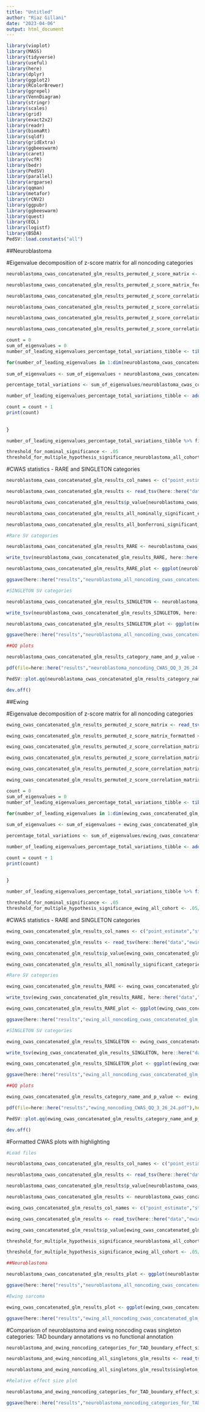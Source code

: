 ```yaml
---
title: "Untitled"
author: "Riaz Gillani"
date: "2023-04-06"
output: html_document
---
```


```r

library(vioplot)
library(MASS)
library(tidyverse)
library(useful)
library(here)
library(dplyr)
library(ggplot2)
library(RColorBrewer)
library(ggrepel)
library(VennDiagram)
library(stringr)
library(scales)
library(grid)
library(exact2x2)
library(readr)
library(biomaRt)
library(sqldf)
library(gridExtra)
library(ggbeeswarm)
library(caret)
library(vcfR)
library(bedr)
library(PedSV)
library(parallel)
library(argparse)
library(qqman)
library(metafor)
library(rCNV2)
library(ggpubr)
library(ggbeeswarm)
library(quest)
library(EQL)
library(logistf)
library(BSDA)
PedSV::load.constants("all")

```

##Neuroblastoma

#Eigenvalue decomposition of z-score matrix for all noncoding categories
```r

neuroblastoma_cwas_concatenated_glm_results_permuted_z_score_matrix <- read_tsv(here::here("data","neuroblastoma_all_noncoding_cwas_concatenated_glm_results_permuted_z_score_matrix_12_26_23.txt"), col_names = FALSE) %>% column_to_rownames("X1") %>% remove_missing()

neuroblastoma_cwas_concatenated_glm_results_permuted_z_score_matrix_formatted <- neuroblastoma_cwas_concatenated_glm_results_permuted_z_score_matrix %>% as.matrix() %>% t()

neuroblastoma_cwas_concatenated_glm_results_permuted_z_score_correlation_matrix <- cor(neuroblastoma_cwas_concatenated_glm_results_permuted_z_score_matrix_formatted)

neuroblastoma_cwas_concatenated_glm_results_permuted_z_score_correlation_matrix_ev <- eigen(neuroblastoma_cwas_concatenated_glm_results_permuted_z_score_correlation_matrix)

neuroblastoma_cwas_concatenated_glm_results_permuted_z_score_correlation_matrix_eigenvalues_sorted <- neuroblastoma_cwas_concatenated_glm_results_permuted_z_score_correlation_matrix_ev$values %>% sort(decreasing = TRUE)

neuroblastoma_cwas_concatenated_glm_results_permuted_z_score_correlation_matrix_eigenvalues_sum <- neuroblastoma_cwas_concatenated_glm_results_permuted_z_score_correlation_matrix_ev$values %>% sum()

count = 0
sum_of_eigenvalues = 0
number_of_leading_eigenvalues_percentage_total_variations_tibble <- tibble(number_of_leading_eigenvalues = NA, percentage_total_variations = NA)

for(number_of_leading_eigenvalues in 1:dim(neuroblastoma_cwas_concatenated_glm_results_permuted_z_score_matrix_formatted)[2]){
  
sum_of_eigenvalues <- sum_of_eigenvalues + neuroblastoma_cwas_concatenated_glm_results_permuted_z_score_correlation_matrix_eigenvalues_sorted[number_of_leading_eigenvalues]

percentage_total_variations <- sum_of_eigenvalues/neuroblastoma_cwas_concatenated_glm_results_permuted_z_score_correlation_matrix_eigenvalues_sum

number_of_leading_eigenvalues_percentage_total_variations_tibble <- add_row(number_of_leading_eigenvalues_percentage_total_variations_tibble, number_of_leading_eigenvalues = number_of_leading_eigenvalues, percentage_total_variations = percentage_total_variations)

count = count + 1
print(count)
    
  
}

number_of_leading_eigenvalues_percentage_total_variations_tibble %>% filter(percentage_total_variations <= 0.99)

threshold_for_nominal_significance <- .05
threshold_for_multiple_hypothesis_significance_neuroblastoma_all_cohort <- .05/940

```

#CWAS statistics - RARE and SINGLETON categories
```r

neuroblastoma_cwas_concatenated_glm_results_col_names <- c("point_estimate","std_error","z_score","p_value","SV_counts_cases","SV_counts_cases_max","number_of_cases_with_zero_SVs","total_cases","SV_counts_controls","SV_counts_controls_max","number_of_controls_with_zero_SVs","total_controls","number_of_unique_SVs","category_name")

neuroblastoma_cwas_concatenated_glm_results <- read_tsv(here::here("data","neuroblastoma_all_noncoding_cwas_concatenated_glm_results_12_26_23.adjusted.txt"), col_names = neuroblastoma_cwas_concatenated_glm_results_col_names) %>% mutate(sv_type = str_split_fixed(category_name,"\\.",6)[,1], frequency = str_split_fixed(category_name,"\\.",6)[,2], mean_SVs_per_case = SV_counts_cases/total_cases, mean_SVs_per_control = SV_counts_controls/total_controls, mean_SVs_total = ((SV_counts_cases + SV_counts_controls)/ (total_cases + total_controls)))

neuroblastoma_cwas_concatenated_glm_results$p_value[neuroblastoma_cwas_concatenated_glm_results$p_value == 0] <- 1E-17

neuroblastoma_cwas_concatenated_glm_results_all_nominally_significant_categories <- neuroblastoma_cwas_concatenated_glm_results %>% filter(p_value < .05) %>% dplyr::select(category_name) %>% unlist() %>% unname()

neuroblastoma_cwas_concatenated_glm_results_all_bonferroni_significant_categories <- neuroblastoma_cwas_concatenated_glm_results %>% filter(p_value < .05/940) %>% dplyr::select(category_name) %>% unlist() %>% unname()

#Rare SV categories

neuroblastoma_cwas_concatenated_glm_results_RARE <- neuroblastoma_cwas_concatenated_glm_results[neuroblastoma_cwas_concatenated_glm_results$frequency == "RARE",] %>% mutate(negative_log10_p_value = -log10(p_value))

write_tsv(neuroblastoma_cwas_concatenated_glm_results_RARE, here::here("data","neuroblastoma_all_noncoding_cwas_concatenated_glm_results_RARE_12_26_23.txt"))

neuroblastoma_cwas_concatenated_glm_results_RARE_plot <- ggplot(neuroblastoma_cwas_concatenated_glm_results_RARE, aes(x = point_estimate, y = negative_log10_p_value)) + geom_point(color = "Dark blue", alpha = 0.3) + geom_hline(yintercept = -log10(threshold_for_multiple_hypothesis_significance_neuroblastoma_all_cohort), linetype = 2) + theme_bw() + theme(panel.border = element_blank(), panel.grid.major = element_blank(), panel.grid.minor = element_blank(), axis.line = element_line(colour = "black"), axis.ticks.x=element_blank(),  axis.ticks.y=element_blank(), axis.text.y = element_text(size = 16, color = "black"), axis.text.x = element_text(size = 16, color = "black"), axis.title = element_text(size = 16, color = "black"), title = element_text(size = 16, color = "black"), legend.position="none") + labs(title = "noncoding category-wide association testing\nin neuroblastoma germline samples vs controls:\nRare Variants", x = expression(ln(Odds~Ratio)), y = expression(-log[10](p~value))) + xlim(-3,3)

ggsave(here::here("results","neuroblastoma_all_noncoding_cwas_concatenated_glm_results_RARE_plot_12_26_23.png"),neuroblastoma_cwas_concatenated_glm_results_RARE_plot)

#SINGLETON SV categories

neuroblastoma_cwas_concatenated_glm_results_SINGLETON <- neuroblastoma_cwas_concatenated_glm_results[neuroblastoma_cwas_concatenated_glm_results$frequency == "SINGLETON",] %>% mutate(negative_log10_p_value = -log10(p_value))

write_tsv(neuroblastoma_cwas_concatenated_glm_results_SINGLETON, here::here("data","neuroblastoma_all_noncoding_cwas_concatenated_glm_results_SINGLETON_12_26_23.txt"))

neuroblastoma_cwas_concatenated_glm_results_SINGLETON_plot <- ggplot(neuroblastoma_cwas_concatenated_glm_results_SINGLETON, aes(x = point_estimate, y = negative_log10_p_value)) + geom_point(color = "Dark blue", alpha = 0.3) + geom_hline(yintercept = -log10(threshold_for_multiple_hypothesis_significance_neuroblastoma_all_cohort), linetype = 2) + theme_bw() + theme(panel.border = element_blank(), panel.grid.major = element_blank(), panel.grid.minor = element_blank(), axis.line = element_line(colour = "black"), axis.ticks.x=element_blank(),  axis.ticks.y=element_blank(), axis.text.y = element_text(size = 16, color = "black"), axis.text.x = element_text(size = 16, color = "black"), axis.title = element_text(size = 16, color = "black"), title = element_text(size = 16, color = "black"), legend.position="none") + labs(title = "noncoding category-wide association testing\nin neuroblastoma germline samples vs controls:\nSINGLETON Variants", x = expression(ln(Odds~Ratio)), y = expression(-log[10](p~value))) + xlim(-3,3)

ggsave(here::here("results","neuroblastoma_all_noncoding_cwas_concatenated_glm_results_SINGLETON_plot_12_26_23.png"),neuroblastoma_cwas_concatenated_glm_results_SINGLETON_plot)

##QQ plots

neuroblastoma_cwas_concatenated_glm_results_category_name_and_p_value <- neuroblastoma_cwas_concatenated_glm_results[,c("category_name","p_value")] %>% dplyr::rename(p = p_value)

pdf(file=here::here("results","neuroblastoma_noncoding_CWAS_QQ_3_26_24.pdf"),height=2, width=2)

PedSV::plot.qq(neuroblastoma_cwas_concatenated_glm_results_category_name_and_p_value$p, cutoff = threshold_for_multiple_hypothesis_significance_neuroblastoma_all_cohort, fdr.cutoff = threshold_for_multiple_hypothesis_significance_neuroblastoma_all_cohort, pt.color = "#9D4DAD")

dev.off()

```

##Ewing

#Eigenvalue decomposition of z-score matrix for all noncoding categories
```r

ewing_cwas_concatenated_glm_results_permuted_z_score_matrix <- read_tsv(here::here("data","ewing_all_noncoding_cwas_concatenated_glm_results_permuted_z_score_matrix_12_26_23.txt"), col_names = FALSE) %>% column_to_rownames("X1") %>% remove_missing()

ewing_cwas_concatenated_glm_results_permuted_z_score_matrix_formatted <- ewing_cwas_concatenated_glm_results_permuted_z_score_matrix %>% as.matrix() %>% t()

ewing_cwas_concatenated_glm_results_permuted_z_score_correlation_matrix <- cor(ewing_cwas_concatenated_glm_results_permuted_z_score_matrix_formatted)

ewing_cwas_concatenated_glm_results_permuted_z_score_correlation_matrix_ev <- eigen(ewing_cwas_concatenated_glm_results_permuted_z_score_correlation_matrix)

ewing_cwas_concatenated_glm_results_permuted_z_score_correlation_matrix_eigenvalues_sorted <- ewing_cwas_concatenated_glm_results_permuted_z_score_correlation_matrix_ev$values %>% sort(decreasing = TRUE)

ewing_cwas_concatenated_glm_results_permuted_z_score_correlation_matrix_eigenvalues_sum <- ewing_cwas_concatenated_glm_results_permuted_z_score_correlation_matrix_ev$values %>% sum()

count = 0
sum_of_eigenvalues = 0
number_of_leading_eigenvalues_percentage_total_variations_tibble <- tibble(number_of_leading_eigenvalues = NA, percentage_total_variations = NA)

for(number_of_leading_eigenvalues in 1:dim(ewing_cwas_concatenated_glm_results_permuted_z_score_matrix_formatted)[2]){
  
sum_of_eigenvalues <- sum_of_eigenvalues + ewing_cwas_concatenated_glm_results_permuted_z_score_correlation_matrix_eigenvalues_sorted[number_of_leading_eigenvalues]

percentage_total_variations <- sum_of_eigenvalues/ewing_cwas_concatenated_glm_results_permuted_z_score_correlation_matrix_eigenvalues_sum

number_of_leading_eigenvalues_percentage_total_variations_tibble <- add_row(number_of_leading_eigenvalues_percentage_total_variations_tibble, number_of_leading_eigenvalues = number_of_leading_eigenvalues, percentage_total_variations = percentage_total_variations)

count = count + 1
print(count)
    
  
}

number_of_leading_eigenvalues_percentage_total_variations_tibble %>% filter(percentage_total_variations <= 0.99)

threshold_for_nominal_significance <- .05
threshold_for_multiple_hypothesis_significance_ewing_all_cohort <- .05/916

```

#CWAS statistics - RARE and SINGLETON categories
```r

ewing_cwas_concatenated_glm_results_col_names <- c("point_estimate","std_error","z_score","p_value","SV_counts_cases","SV_counts_cases_max","number_of_cases_with_zero_SVs","total_cases","SV_counts_controls","SV_counts_controls_max","number_of_controls_with_zero_SVs","total_controls","number_of_unique_SVs","category_name")

ewing_cwas_concatenated_glm_results <- read_tsv(here::here("data","ewing_all_noncoding_cwas_concatenated_glm_results_12_26_23.adjusted.txt"), col_names = ewing_cwas_concatenated_glm_results_col_names) %>% mutate(sv_type = str_split_fixed(category_name,"\\.",6)[,1], frequency = str_split_fixed(category_name,"\\.",6)[,2], mean_SVs_per_case = SV_counts_cases/total_cases, mean_SVs_per_control = SV_counts_controls/total_controls, mean_SVs_total = ((SV_counts_cases + SV_counts_controls)/ (total_cases + total_controls)))

ewing_cwas_concatenated_glm_results$p_value[ewing_cwas_concatenated_glm_results$p_value == 0] <- 1E-17

ewing_cwas_concatenated_glm_results_all_nominally_significant_categories <- ewing_cwas_concatenated_glm_results %>% filter(p_value < .05) %>% dplyr::select(category_name) %>% unlist() %>% unname()

#Rare SV categories

ewing_cwas_concatenated_glm_results_RARE <- ewing_cwas_concatenated_glm_results[ewing_cwas_concatenated_glm_results$frequency == "RARE",] %>% mutate(negative_log10_p_value = -log10(p_value))

write_tsv(ewing_cwas_concatenated_glm_results_RARE, here::here("data","ewing_all_noncoding_cwas_concatenated_glm_results_RARE_12_26_23.txt"))

ewing_cwas_concatenated_glm_results_RARE_plot <- ggplot(ewing_cwas_concatenated_glm_results_RARE, aes(x = point_estimate, y = negative_log10_p_value)) + geom_point(color = "Dark blue", alpha = 0.3) + geom_hline(yintercept = -log10(threshold_for_multiple_hypothesis_significance_ewing_all_cohort), linetype = 2) + theme_bw() + theme(panel.border = element_blank(), panel.grid.major = element_blank(), panel.grid.minor = element_blank(), axis.line = element_line(colour = "black"), axis.ticks.x=element_blank(),  axis.ticks.y=element_blank(), axis.text.y = element_text(size = 16, color = "black"), axis.text.x = element_text(size = 16, color = "black"), axis.title = element_text(size = 16, color = "black"), title = element_text(size = 16, color = "black"), legend.position="none") + labs(title = "noncoding category-wide association testing\nin ewing germline samples vs controls:\nRare Variants", x = expression(ln(Odds~Ratio)), y = expression(-log[10](p~value))) + xlim(-3,3)

ggsave(here::here("results","ewing_all_noncoding_cwas_concatenated_glm_results_RARE_plot_12_26_23.png"),ewing_cwas_concatenated_glm_results_RARE_plot)

#SINGLETON SV categories

ewing_cwas_concatenated_glm_results_SINGLETON <- ewing_cwas_concatenated_glm_results[ewing_cwas_concatenated_glm_results$frequency == "SINGLETON",] %>% mutate(negative_log10_p_value = -log10(p_value))

write_tsv(ewing_cwas_concatenated_glm_results_SINGLETON, here::here("data","ewing_all_noncoding_cwas_concatenated_glm_results_SINGLETON_12_26_23.txt"))

ewing_cwas_concatenated_glm_results_SINGLETON_plot <- ggplot(ewing_cwas_concatenated_glm_results_SINGLETON, aes(x = point_estimate, y = negative_log10_p_value)) + geom_point(color = "Dark blue", alpha = 0.3) + geom_hline(yintercept = -log10(threshold_for_multiple_hypothesis_significance_ewing_all_cohort), linetype = 2) + theme_bw() + theme(panel.border = element_blank(), panel.grid.major = element_blank(), panel.grid.minor = element_blank(), axis.line = element_line(colour = "black"), axis.ticks.x=element_blank(),  axis.ticks.y=element_blank(), axis.text.y = element_text(size = 16, color = "black"), axis.text.x = element_text(size = 16, color = "black"), axis.title = element_text(size = 16, color = "black"), title = element_text(size = 16, color = "black"), legend.position="none") + labs(title = "noncoding category-wide association testing\nin ewing germline samples vs controls:\nSINGLETON Variants", x = expression(ln(Odds~Ratio)), y = expression(-log[10](p~value))) + xlim(-3,3)

ggsave(here::here("results","ewing_all_noncoding_cwas_concatenated_glm_results_SINGLETON_plot_12_26_23.png"),ewing_cwas_concatenated_glm_results_SINGLETON_plot)

##QQ plots

ewing_cwas_concatenated_glm_results_category_name_and_p_value <- ewing_cwas_concatenated_glm_results[,c("category_name","p_value")] %>% dplyr::rename(p = p_value)

pdf(file=here::here("results","ewing_noncoding_CWAS_QQ_3_26_24.pdf"),height=2, width=2)

PedSV::plot.qq(ewing_cwas_concatenated_glm_results_category_name_and_p_value$p, cutoff = threshold_for_multiple_hypothesis_significance_ewing_all_cohort, fdr.cutoff = threshold_for_multiple_hypothesis_significance_ewing_all_cohort, pt.color = "#4E7AEB")

dev.off()

```

#Formatted CWAS plots with highlighting
```r

#Load files

neuroblastoma_cwas_concatenated_glm_results_col_names <- c("point_estimate","std_error","z_score","p_value","SV_counts_cases","SV_counts_cases_max","number_of_cases_with_zero_SVs","total_cases","SV_counts_controls","SV_counts_controls_max","number_of_controls_with_zero_SVs","total_controls","number_of_unique_SVs","category_name")

neuroblastoma_cwas_concatenated_glm_results <- read_tsv(here::here("data","neuroblastoma_all_noncoding_cwas_concatenated_glm_results_12_26_23.adjusted.txt"), col_names = neuroblastoma_cwas_concatenated_glm_results_col_names) %>% mutate(sv_type = str_split_fixed(category_name,"\\.",6)[,1], frequency = str_split_fixed(category_name,"\\.",6)[,2], genic_relationship = str_split_fixed(category_name,"\\.",6)[,3], constraint = str_split_fixed(category_name,"\\.",6)[,4], expression = str_split_fixed(category_name,"\\.",6)[,5], gene_group = str_split_fixed(category_name,"\\.",6)[,6], mean_SVs_per_case = SV_counts_cases/total_cases, mean_SVs_per_control = SV_counts_controls/total_controls, mean_SVs_total = ((SV_counts_cases + SV_counts_controls)/ (total_cases + total_controls)), negative_log10_p_value = -log10(p_value))

neuroblastoma_cwas_concatenated_glm_results$p_value[neuroblastoma_cwas_concatenated_glm_results$p_value == 0] <- 1E-17

neuroblastoma_cwas_concatenated_glm_results <- neuroblastoma_cwas_concatenated_glm_results %>% mutate(odds_ratio = exp(point_estimate))

ewing_cwas_concatenated_glm_results_col_names <- c("point_estimate","std_error","z_score","p_value","SV_counts_cases","SV_counts_cases_max","number_of_cases_with_zero_SVs","total_cases","SV_counts_controls","SV_counts_controls_max","number_of_controls_with_zero_SVs","total_controls","number_of_unique_SVs","category_name")

ewing_cwas_concatenated_glm_results <- read_tsv(here::here("data","ewing_all_noncoding_cwas_concatenated_glm_results_12_26_23.adjusted.txt"), col_names = ewing_cwas_concatenated_glm_results_col_names) %>% mutate(sv_type = str_split_fixed(category_name,"\\.",6)[,1], frequency = str_split_fixed(category_name,"\\.",6)[,2], genic_relationship = str_split_fixed(category_name,"\\.",6)[,3], constraint = str_split_fixed(category_name,"\\.",6)[,4], expression = str_split_fixed(category_name,"\\.",6)[,5], gene_group = str_split_fixed(category_name,"\\.",6)[,6], mean_SVs_per_case = SV_counts_cases/total_cases, mean_SVs_per_control = SV_counts_controls/total_controls, mean_SVs_total = ((SV_counts_cases + SV_counts_controls)/ (total_cases + total_controls)), negative_log10_p_value = -log10(p_value))

ewing_cwas_concatenated_glm_results$p_value[ewing_cwas_concatenated_glm_results$p_value == 0] <- 1E-17

threshold_for_multiple_hypothesis_significance_neuroblastoma_all_cohort <- .05/940

threshold_for_multiple_hypothesis_significance_ewing_all_cohort <- .05/916

##Neuroblastoma

neuroblastoma_cwas_concatenated_glm_results_plot <- ggplot(neuroblastoma_cwas_concatenated_glm_results, aes(x = point_estimate, y = negative_log10_p_value,fill = frequency)) + geom_point(stroke = 0, alpha = 1, size = 3, shape = 21) + scale_fill_manual(values = c("#763A82","#C494CE"), labels = c("Rare","Singleton"))+ geom_hline(yintercept = -log10(threshold_for_multiple_hypothesis_significance_neuroblastoma_all_cohort), linetype = 2) + geom_hline(yintercept = -log10(.05), linetype = 2, color = "black") + theme_bw() + theme(panel.border = element_blank(), panel.grid.major = element_blank(), panel.grid.minor = element_blank(), axis.line = element_line(colour = "black"), axis.ticks.x=element_blank(),  axis.ticks.y=element_blank(), axis.text.y = element_text(size = 18, color = "black"), axis.text.x = element_text(size = 18, color = "black"), axis.title = element_text(size = 20, color = "black"), title = element_text(size = 18, color = "black"), legend.position= c(0.2,0.9), legend.title = element_blank(),legend.text = element_text(size = 20, color = "black")) + labs(title = "Neuroblastoma noncoding CWAS", x = expression("Odds Ratio (Cases vs. Controls)"), y = expression(paste(-log[10],italic(" P")))) + scale_x_continuous(limits = c(-2.5,2.5), breaks = c(log(0.125),log(0.25),log(.5),log(0),log(1),log(2),log(4),log(8)), labels = c(0.125,0.25,0.5,0,1,2,4,8)) + scale_y_continuous(limits = c(0,6.5))

ggsave(here::here("results","neuroblastoma_all_noncoding_cwas_concatenated_glm_results_plot_3_15_24.png"),neuroblastoma_cwas_concatenated_glm_results_plot)

#Ewing sarcoma

ewing_cwas_concatenated_glm_results_plot <- ggplot(ewing_cwas_concatenated_glm_results, aes(x = point_estimate, y = negative_log10_p_value,fill = frequency)) + geom_point(stroke = 0, alpha = 1, size = 3, shape = 21) + scale_fill_manual(values = c("#3B5CB0","#95AFF3"), labels = c("Rare","Singleton")) + geom_hline(yintercept = -log10(threshold_for_multiple_hypothesis_significance_ewing_all_cohort), linetype = 2) + geom_hline(yintercept = -log10(.05), linetype = 2, color = "black") + theme_bw() + theme(panel.border = element_blank(), panel.grid.major = element_blank(), panel.grid.minor = element_blank(), axis.line = element_line(colour = "black"), axis.ticks.x=element_blank(),  axis.ticks.y=element_blank(), axis.text.y = element_text(size = 18, color = "black"), axis.text.x = element_text(size = 18, color = "black"), axis.title = element_text(size = 20, color = "black"), title = element_text(size = 18, color = "black"), legend.position= c(0.2,0.9), legend.title = element_blank(),legend.text = element_text(size = 20, color = "black")) + labs(title = "Ewing sarcoma noncoding CWAS", x = expression("Odds Ratio (Cases vs. Controls)"), y = expression(paste(-log[10],italic(" P")))) + scale_x_continuous(limits = c(-2.5,2.5), breaks = c(log(0.125),log(0.25),log(.5),log(0),log(1),log(2),log(4),log(8)), labels = c(0.125,0.25,0.5,0,1,2,4,8)) + scale_y_continuous(limits = c(0,6.5))

ggsave(here::here("results","ewing_all_noncoding_cwas_concatenated_glm_results_plot_3_15_24.png"),ewing_cwas_concatenated_glm_results_plot)

```

#Comparison of neuroblastoma and ewing noncoding cwas singleton categories: TAD boundary annotations vs no functional annotation
```r

neuroblastoma_and_ewing_noncoding_categories_for_TAD_boundary_effect_size_comparisons_col_names <- c("point_estimate","std_error","z_score","p_value","SV_counts_cases","SV_counts_cases_max","number_of_cases_with_zero_SVs","total_cases","SV_counts_controls","SV_counts_controls_max","number_of_controls_with_zero_SVs","total_controls","number_of_unique_SVs","category_name","singleton_filter")

neuroblastoma_and_ewing_noncoding_all_singletons_glm_results <- read_tsv(here::here("data","neuroblastoma_and_ewing_all_noncoding_vs_tad_boundary_singleton_sum_stats_3_26_24.txt"), col_names = neuroblastoma_and_ewing_noncoding_categories_for_TAD_boundary_effect_size_comparisons_col_names) %>% mutate(error_bar_positive = point_estimate + 2*std_error, error_bar_negative = point_estimate - 2*std_error)

neuroblastoma_and_ewing_noncoding_all_singletons_glm_results$singleton_filter <- factor(neuroblastoma_and_ewing_noncoding_all_singletons_glm_results$singleton_filter, levels = c("ewing_all","ewing_tad_boundary","neuroblastoma_all","neuroblastoma_tad_boundary"))

#Relative effect size plot

neuroblastoma_and_ewing_noncoding_categories_for_TAD_boundary_effect_size_comparisons_plot <- ggplot(neuroblastoma_and_ewing_noncoding_all_singletons_glm_results, aes(y = point_estimate, color = singleton_filter)) + geom_pointrange(aes(x = category_name, ymin = error_bar_negative, ymax = error_bar_positive), lwd = 1, size = 1, position = position_dodge2(width = 1)) + scale_color_manual(values = c("#3B5CB0","#7195EF","#763A82","#B171BD"), labels = c("Ewing: All noncoding","Ewing: TAD bound. noncoding","Neuroblast.: All noncoding","Neuroblast.: TAD bound. noncoding"), name = "") + geom_hline(yintercept = 0, linetype = 2) + theme_bw() + theme(panel.border = element_blank(), panel.grid.major = element_blank(), panel.grid.minor = element_blank(), axis.line = element_line(colour = "black"), axis.ticks.x=element_blank(),  axis.ticks.y=element_blank(), axis.text.y = element_text(size = 16, color = "black"), axis.text.x = element_text(size = 16, color = "black"), axis.title = element_text(size = 20, color = "black"), title = element_text(size = 16, color = "black"), legend.position= c(0.5,0.9),legend.title = element_text(size = 18, color = "black"),legend.text = element_text(size = 16, color = "black")) + guides(colour = guide_legend(nrow = 2)) + labs(title = "Enrichment of noncoding\nsingletons", x = "", y = "Odds Ratio with CI\n(Cases vs. Controls)") + scale_x_discrete(labels = c("")) + scale_y_continuous(limits = c(-0.2,.6), breaks = c(log(1),log(1.25),log(1.5), log(1.75)), labels = c(1,1.25,1.5,1.75)) + guides(color=guide_legend(nrow=4))

ggsave(here::here("results","neuroblastoma_noncoding_categories_for_TAD_boundary_effect_size_comparisons_plot_3_26_24.png"), neuroblastoma_and_ewing_noncoding_categories_for_TAD_boundary_effect_size_comparisons_plot, width = 5.5, height = 7)

```
